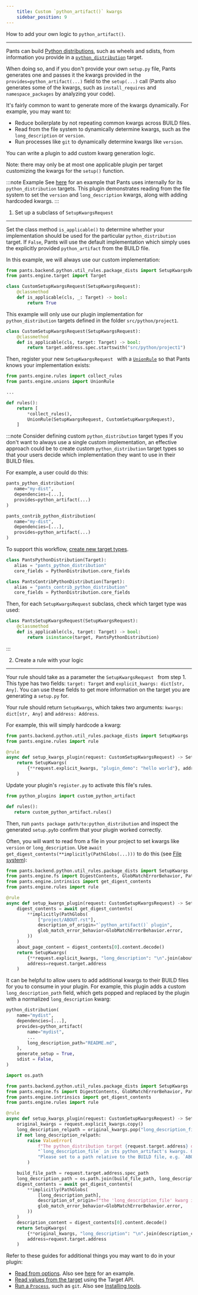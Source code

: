 ```yaml
---
    title: Custom `python_artifact()` kwargs
    sidebar_position: 9
---
```


How to add your own logic to `python_artifact()`.

---

Pants can build [Python distributions](../../python/overview/building-distributions.mdx), such as wheels and sdists, from information you provide in a [`python_distribution`](../../../reference/targets/python_distribution.mdx) target.

When doing so, and if you don't provide your own `setup.py` file, Pants generates one and passes it the kwargs provided in the `provides=python_artifact(...)` field to the `setup(...)` call (Pants also generates some of the kwargs, such as `install_requires` and `namespace_packages` by analyzing your code).

It's fairly common to want to generate more of the kwargs dynamically. For example, you may want to:

- Reduce boilerplate by not repeating common kwargs across BUILD files.
- Read from the file system to dynamically determine kwargs, such as the `long_description` or `version`.
- Run processes like `git` to dynamically determine kwargs like `version`.

You can write a plugin to add custom kwarg generation logic.

Note: there may only be at most one applicable plugin per target customizing the kwargs for the `setup()` function.

:::note Example
See [here](https://github.com/pantsbuild/pants/blob/master/pants-plugins/internal_plugins/releases/register.py) for an example that Pants uses internally for its `python_distribution` targets. This plugin demonstrates reading from the file system to set the `version` and `long_description` kwargs, along with adding hardcoded kwargs.
:::

1. Set up a subclass of `SetupKwargsRequest`

---

Set the class method `is_applicable()` to determine whether your implementation should be used for the particular `python_distribution` target. If `False`, Pants will use the default implementation which simply uses the explicitly provided `python_artifact` from the BUILD file.

In this example, we will always use our custom implementation:

```python
from pants.backend.python.util_rules.package_dists import SetupKwargsRequest
from pants.engine.target import Target

class CustomSetupKwargsRequest(SetupKwargsRequest):
    @classmethod
    def is_applicable(cls, _: Target) -> bool:
        return True
```

This example will only use our plugin implementation for `python_distribution` targets defined in the folder `src/python/project1`.

```python
class CustomSetupKwargsRequest(SetupKwargsRequest):
    @classmethod
    def is_applicable(cls, target: Target) -> bool:
        return target.address.spec.startswith("src/python/project1")
```

Then, register your new `SetupKwargsRequest ` with a [`UnionRule`](../the-rules-api/union-rules-advanced.mdx) so that Pants knows your implementation exists:

```python
from pants.engine.rules import collect_rules
from pants.engine.unions import UnionRule

...

def rules():
    return [
      	*collect_rules(),
        UnionRule(SetupKwargsRequest, CustomSetupKwargsRequest),
    ]
```

:::note Consider defining custom `python_distribution` target types
If you don't want to always use a single custom implementation, an effective approach could be to create custom `python_distribution` target types so that your users decide which implementation they want to use in their BUILD files.

For example, a user could do this:

```python
pants_python_distribution(
   name="my-dist",
   dependencies=[...],
   provides=python_artifact(...)
)

pants_contrib_python_distribution(
   name="my-dist",
   dependencies=[...],
   provides=python_artifact(...)
)
```

To support this workflow, [create new target types](../the-target-api/creating-new-targets.mdx).

```python
class PantsPythonDistribution(Target):
   alias = "pants_python_distribution"
   core_fields = PythonDistribution.core_fields

class PantsContribPythonDistribution(Target):
   alias = "pants_contrib_python_distribution"
   core_fields = PythonDistribution.core_fields
```

Then, for each `SetupKwargsRequest` subclass, check which target type was used:

```python
class PantsSetupKwargsRequest(SetupKwargsRequest):
    @classmethod
    def is_applicable(cls, target: Target) -> bool:
        return isinstance(target, PantsPythonDistribution)
```

:::

2. Create a rule with your logic

---

Your rule should take as a parameter the `SetupKwargsRequest ` from step 1. This type has two fields: `target: Target` and `explicit_kwargs: dict[str, Any]`. You can use these fields to get more information on the target you are generating a `setup.py` for.

Your rule should return `SetupKwargs`, which takes two arguments: `kwargs: dict[str, Any]` and `address: Address`.

For example, this will simply hardcode a kwarg:

```python
from pants.backend.python.util_rules.package_dists import SetupKwargs
from pants.engine.rules import rule

@rule
async def setup_kwargs_plugin(request: CustomSetupKwargsRequest) -> SetupKwargs:
    return SetupKwargs(
        {**request.explicit_kwargs, "plugin_demo": "hello world"}, address=request.target.address
    )
```

Update your plugin's `register.py` to activate this file's rules.

```python title="pants-plugins/python_plugins/register.py"
from python_plugins import custom_python_artifact

def rules():
   return custom_python_artifact.rules()
```

Then, run `pants package path/to:python_distribution` and inspect the generated `setup.py`to confirm that your plugin worked correctly.

Often, you will want to read from a file in your project to set kwargs like `version` or `long_description`. Use `await get_digest_contents(**implicitly(PathGlobs(...)))` to do this (see [File system](../the-rules-api/file-system.mdx)):

```python
from pants.backend.python.util_rules.package_dists import SetupKwargs
from pants.engine.fs import DigestContents, GlobMatchErrorBehavior, PathGlobs
from pants.engine.intrinsics import get_digest_contents
from pants.engine.rules import rule

@rule
async def setup_kwargs_plugin(request: CustomSetupKwargsRequest) -> SetupKwargs:
    digest_contents = await get_digest_contents(
        **implicitly(PathGlobs(
            ["project/ABOUT.rst"],
            description_of_origin="`python_artifact()` plugin",
            glob_match_error_behavior=GlobMatchErrorBehavior.error,
        ))
    )
    about_page_content = digest_contents[0].content.decode()
    return SetupKwargs(
        {**request.explicit_kwargs, "long_description": "\n".join(about_page_content)},
        address=request.target.address
    )
```

It can be helpful to allow users to add additional kwargs to their BUILD files for you to consume in your plugin. For example, this plugin adds a custom `long_description_path` field, which gets popped and replaced by the plugin with a normalized `long_description` kwarg:

```python
python_distribution(
    name="mydist",
    dependencies=[...],
    provides=python_artifact(
        name="mydist",
        ...
        long_description_path="README.md",
    ),
    generate_setup = True,
    sdist = False,
)
```

```python
import os.path

from pants.backend.python.util_rules.package_dists import SetupKwargs
from pants.engine.fs import DigestContents, GlobMatchErrorBehavior, PathGlobs
from pants.engine.intrinsics import get_digest_contents
from pants.engine.rules import rule

@rule
async def setup_kwargs_plugin(request: CustomSetupKwargsRequest) -> SetupKwargs:
    original_kwargs = request.explicit_kwargs.copy()
    long_description_relpath = original_kwargs.pop("long_description_file", None)
    if not long_description_relpath:
        raise ValueError(
            f"The python_distribution target {request.target.address} did not include "
            "`long_description_file` in its python_artifact's kwargs. Our plugin requires this! "
            "Please set to a path relative to the BUILD file, e.g. `ABOUT.md`."
        )

    build_file_path = request.target.address.spec_path
    long_description_path = os.path.join(build_file_path, long_description_relpath)
    digest_contents = await get_digest_contents(
        **implicitly(PathGlobs(
            [long_description_path],
            description_of_origin=f"the 'long_description_file' kwarg in {request.target.address}",
            glob_match_error_behavior=GlobMatchErrorBehavior.error,
        ))
    )
    description_content = digest_contents[0].content.decode()
    return SetupKwargs(
        {**original_kwargs, "long_description": "\n".join(description_content)},
        address=request.target.address
    )
```

Refer to these guides for additional things you may want to do in your plugin:

- [Read from options](../the-rules-api/options-and-subsystems.mdx). Also see [here](https://github.com/pantsbuild/pants/blob/master/pants-plugins/internal_plugins/releases/register.py) for an example.
- [Read values from the target](../the-rules-api/rules-and-the-target-api.mdx) using the Target API.
- [Run a `Process`](../the-rules-api/processes.mdx), such as `git`. Also see [Installing tools](../the-rules-api/installing-tools.mdx).

